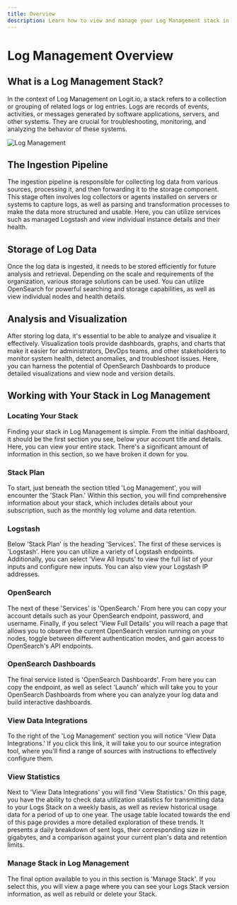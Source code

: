 ```yaml
---
title: Overview
description: Learn how to view and manage your Log Management stack in Logit.io
---
```


# Log Management Overview

## What is a Log Management Stack?

In the context of Log Management on Logit.io, a stack refers to a collection 
or grouping of related logs or log entries. Logs are records of events, 
activities, or messages generated by software applications, servers, and 
other systems. They are crucial for troubleshooting, monitoring, and 
analyzing the behavior of these systems.

![Log Management](@/images/help/log-management/getting-started/log-management.png) 

## The Ingestion Pipeline 

The ingestion pipeline is responsible for collecting log data from various 
sources, processing it, and then forwarding it to the storage component. 
This stage often involves log collectors or agents installed on servers or 
systems to capture logs, as well as parsing and transformation processes to 
make the data more structured and usable. Here, you can utilize services such 
as managed Logstash and view individual instance details and their health.

## Storage of Log Data

Once the log data is ingested, it needs to be stored efficiently for future 
analysis and retrieval. Depending on the scale and requirements of the organization, 
various storage solutions can be used. You can utilize OpenSearch for powerful 
searching and storage capabilities, as well as view individual nodes and health details.

## Analysis and Visualization

After storing log data, it's essential to be able to analyze and visualize it 
effectively. Visualization tools provide dashboards, graphs, and charts that 
make it easier for administrators, DevOps teams, and other stakeholders to 
monitor system health, detect anomalies, and troubleshoot issues. Here, you 
can harness the potential of OpenSearch Dashboards to produce detailed 
visualizations and view node and version details.

## Working with Your Stack in Log Management

### Locating Your Stack

Finding your stack in Log Management is simple. From the initial dashboard, 
it should be the first section you see, below your account title and details. 
Here, you can view your entire stack. There's a significant amount of 
information in this section, so we have broken it down for you.

### Stack Plan

To start, just beneath the section titled 'Log Management', you will encounter 
the 'Stack Plan.' Within this section, you will find comprehensive information 
about your stack, which includes details about your subscription, such as the 
monthly log volume and data retention.

### Logstash

Below 'Stack Plan' is the heading 'Services'. The first of these services is 
'Logstash'. Here you can utilize a variety of Logstash endpoints. Additionally, 
you can select 'View All Inputs' to view the full list of your inputs and 
configure new inputs. You can also view your Logstash IP addresses.

### OpenSearch

The next of these 'Services' is 'OpenSearch.' From here you can copy your 
account details such as your OpenSearch endpoint, password, and username. 
Finally, if you select 'View Full Details' you will reach a page that allows 
you to observe the current OpenSearch version running on your nodes, toggle 
between different authentication modes, and gain access to OpenSearch's API endpoints.

### OpenSearch Dashboards

The final service listed is 'OpenSearch Dashboards'. From here you can copy 
the endpoint, as well as select 'Launch' which will take you to your OpenSearch 
Dashboards from where you can analyze your log data and build interactive dashboards.

### View Data Integrations

To the right of the 'Log Management' section you will notice 'View Data Integrations.' 
If you click this link, it will take you to our source integration tool, where you'll 
find a range of sources with instructions to effectively configure them.

### View Statistics

Next to 'View Data Integrations' you will find 'View Statistics.' On this page, 
you have the ability to check data utilization statistics for transmitting data 
to your Logs Stack on a weekly basis, as well as review historical usage data 
for a period of up to one year. The usage table located towards the end of this 
page provides a more detailed exploration of these trends. It presents a daily 
breakdown of sent logs, their corresponding size in gigabytes, and a comparison 
against your current plan's data and retention limits.

### Manage Stack in Log Management

The final option available to you in this section is 'Manage Stack'. If you 
select this, you will view a page where you can see your Logs Stack version 
information, as well as rebuild or delete your Stack.